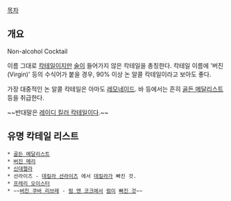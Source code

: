 [[목차]]
== 개요 ==
Non-alcohol Cocktail

이름 그대로 [[칵테일]]이지만 [[술]]이 들어가지 않은 칵테일을 총칭한다. 칵테일 이름에 '버진(Virgin)' 등의 수식어가 붙을 경우, 90% 이상 논 알콜 칵테일이라고 보아도 좋다.

가장 대중적인 논 알콜 칵테일은 아마도 [[레모네이드]]. 바 등에서는 흔히 [[골든 메달리스트]] 등을 취급한다.

~~반대말은 [[레이디 킬러 칵테일]]이다.~~

== 유명 칵테일 리스트 ==
 * [[골든 메달리스트]]
 * [[블러디 메리|버진 메리]]
 * [[신데렐라]]
 * 선라이즈 - [[데킬라 선라이즈]] 에서 [[데킬라]]가 빠진 것. 
 * [[프레리 오이스터]]
 * ~~[[셸든 쿠퍼|버진 쿠바 리브레]] - [[쿠바 리브레|럼 앤 코크]]에서 [[럼]]이 [[콜라|빠진 것]]~~
